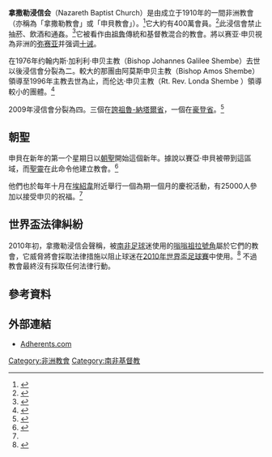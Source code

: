'''拿撒勒浸信会'''（Nazareth Baptist Church）是由{{le|以赛亚·申贝|Isaiah Shembe}}成立于1910年的一間非洲教會（亦稱為「拿撒勒教會」或「申貝教會」）。<ref>{{cite web 
|url=http://news.bbc.co.uk/2/hi/africa/8458829.stm 
|title=Unholy row over World Cup trumpet 
|accessdate=2010-01-16 
|last=Fisher 
|first=Jonah 
|date=16 January 2010 
|publisher=[[BBC_Sport|BBC Sport]] 
|archive-date=2020-11-09 
|archive-url=https://web.archive.org/web/20201109025306/http://news.bbc.co.uk/2/hi/africa/8458829.stm 
|dead-url=no 
}}</ref>它大約有400萬會員。<ref>{{cite web
|url=http://news.bbc.co.uk/2/low/in_pictures/7196477.stm
|title=In pictures: South African pilgrims
|accessdate=2010-01-16
|date=21 January 2008
|publisher=[[BBC|BBC]]
|archive-date=2008-12-17
|archive-url=https://web.archive.org/web/20081217072553/http://news.bbc.co.uk/2/low/in_pictures/7196477.stm
|dead-url=no
}}</ref>此浸信會禁止抽菸、飲酒和通姦。<ref>{{cite web 
|url=http://www.dailynews.co.za/index.php?fArticleId=3512691 
|title=Charismatic Shembe thriving 
|accessdate=2010-01-16 
|last=McGregor 
|first=Sarah 
|date=October 31, 2006 
|publisher=Daily News}}</ref>它被看作由[[祖魯|祖魯]]傳統和基督教混合的教會。將以赛亚·申贝視為非洲的[[弥赛亚|弥赛亚]]并强调[[十诫|十诫]]。

在1976年约翰内斯·加利利·申贝主教（Bishop Johannes Galilee Shembe）去世以後浸信會分裂為二。較大的那團由阿莫斯申贝主教（Bishop Amos Shembe）領導至1996年主教去世為止，而伦达·申贝主教（Rt. Rev. Londa Shembe ）領導較小的團體。<ref>{{cite web 
|url=http://www.ucalgary.ca/~nurelweb/books/shembe/s-index.html 
|title=Isaiah Shembe and the amaNazarites 
|accessdate=2010-01-16 
|last= 
|first= 
|coauthors= 
|date= 
|work= 
|publisher=University of Calgary 
|archive-date=2009-11-21 
|archive-url=https://web.archive.org/web/20091121084331/http://www.ucalgary.ca/~nurelweb/books/shembe/s-index.html 
|dead-url=no 
}}</ref>

2009年浸信會分裂為四。三個在[[誇祖魯-納塔爾省|誇祖魯-納塔爾省]]，一個在[[豪登省|豪登省]]。<ref>{{cite web
 |url        = http://www.sowetan.co.za/News/Article.aspx?id=1026134
 |title      = Shembe house torched - Nazareth faction leader fears for his life after attack
 |accessdate = 2010-01-16
 |last       = Memela
 |first      = Mhlaba
 |date       = 30 June 2009
 |publisher  = www.sowetan.co.za
}}{{dead link|date=2018年3月 |bot=InternetArchiveBot |fix-attempted=yes }}</ref>

==朝聖==
申貝在新年的第一个星期日以[[朝聖|朝聖]]開始這個新年。據說以賽亞·申貝被帶到這區域，而[[聖靈|聖靈]]在此命令他建立教會。<ref Name=SAT>{{cite web
 |url         = http://www1.southafrica.net/Cultures/en-US/trade.southafrica.net/WhySouthAfrica/WhatsOn/On+a+Shembe+Pilgrimage.htm
 |title       = On a Shembe Pilgrimage
 |accessdate  = 2010-01-16
 |publisher   = South African Tourism.
 |deadurl     = yes
 |archiveurl  = https://web.archive.org/web/20080804111702/http://www1.southafrica.net/Cultures/en-US/trade.southafrica.net/WhySouthAfrica/WhatsOn/On+a+Shembe+Pilgrimage.htm
 |archivedate = 2008-08-04
}}</ref>

他們也於每年十月在[[埃紹韋|埃紹韋]]附近舉行一個為期一個月的慶祝活動，有25000人參加以接受申贝的祝福。<ref Name=SAT/>

==世界盃法律糾紛==
2010年初，拿撒勒浸信会聲稱，被[[南非|南非]][[足球|足球]]迷使用的[[嗡嗡祖拉|嗡嗡祖拉號角]]屬於它們的教會，它威脅將會採取法律措施以阻止球迷在[[2010年世界盃足球賽|2010年世界盃足球賽]]中使用。<ref>{{cite web |url=http://news.bbc.co.uk/2/hi/africa/8458829.stm |title=Unholy row over World Cup trumpet |accessdate=2010-01-16 |last=Fisher |first=Jonah |date=16 January 2010 |publisher=[[BBC_Sport|BBC Sport]] |archive-date=2020-11-09 |archive-url=https://web.archive.org/web/20201109025306/http://news.bbc.co.uk/2/hi/africa/8458829.stm |dead-url=no }}</ref> 不過教會最終沒有採取任何法律行動。

==參考資料==
{{reflist}}

==外部連結==
*{{en}}[https://web.archive.org/web/20100525132725/http://www.adherents.com/Na/Na_464.html#2767 Adherents.com]

[[Category:非洲教會|Category:非洲教會]]
[[Category:南非基督教|Category:南非基督教]]